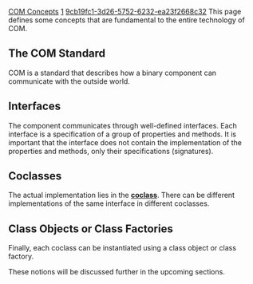 [[Property:title|COM Concepts]]
[[Property:weight|1]]
[[Property:uuid|9cb19fc1-3d26-5752-6232-ea23f2668c32]]
This page defines some concepts that are fundamental to the entire technology of COM.
<!--break-->
==The COM Standard==
COM is a standard that describes how a binary component can communicate with the outside world.

==Interfaces==
The component communicates through well-defined interfaces. Each interface is a specification of a group of properties and methods. It is important that the interface does not contain the implementation of the properties and methods, only their specifications (signatures).

==Coclasses==
The actual implementation lies in the [[Coclass|'''coclass''']]. There can be different implementations of the same interface in different coclasses.

==Class Objects or Class Factories==
Finally, each coclass can be instantiated using a class object or class factory.


These notions will be discussed further in the upcoming sections.

{{seealso|<br/>
[[EiffelCOM Library| EiffelCOM library]]  <br/>
[[EiffelCOM: Introduction|Introduction]]  <br/>
[[COM Interfaces|COM Interfaces]]  <br/>
[[Coclass|Coclasses]]  <br/>
[[The Component Location| Component Location]]  <br/>
[[Access Type|Access Type]]  <br/>
[[Deeper into COM|Deeper into COM]]  }}


